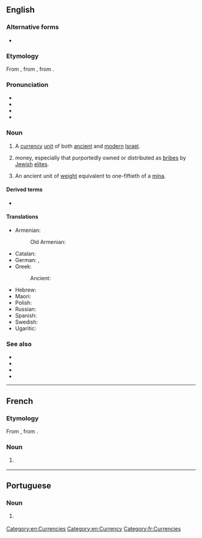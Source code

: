==English==
{{was wotd|2006|November|22}}
{{wikipedia}}

===Alternative forms===
* {{l|en|sheqel}}

===Etymology===
From {{bor|en|he|שֶׁקֶל||shekel|tr=shékel}}, from {{m|he|שָׁקַל|tr=shakál||to [[weigh]]}}, from {{der|en|akk|𒂆|tr=šiqlu}}.

===Pronunciation===
* {{IPA|en|/ˈʃɛkəl/}}
* {{audio|en|en-us-shekel.ogg|Audio (US)}}
* {{rhymes|en|ɛkəl}}
* {{hyphenation|en|shek|el}}

===Noun===
{{en-noun|s|shekalim}}

# A [[currency]] [[unit]] of both [[ancient]] and [[modern]] [[Israel]].
# {{lb|en|slang|often|antisemitic}} money, especially that purportedly owned or distributed as [[bribe]]s by [[Jewish]] [[elites]].
# An ancient unit of [[weight]] equivalent to one-fiftieth of a [[mina]].

====Derived terms====
* {{l|en|new shekel}}

====Translations====
{{trans-see|sheqel}}

{{trans-top|ancient unit of weight}}
* Armenian: {{t+|hy|սիկղ}}
*: Old Armenian: {{t|xcl|սիկղ}}
* Catalan: {{t|ca|sicle|m}}
* German: {{t+|de|Schekel|m}}, {{t+|de|Sekel|m}}
* Greek:
*: Ancient: {{t|grc|σίγλος|m}}
{{trans-mid}}
* Hebrew: {{t+|he|שקל|m|tr=shekel}}
* Maori: {{t|mi|hekere}}
* Polish: {{t+|pl|sykl|m}}
* Russian: {{t+|ru|сикль|m}}
* Spanish: {{t+|es|siclo|m}}
* Swedish: {{t+|sv|sikel|c}}
* Ugaritic: {{t|uga|𐎘𐎖𐎍}}
{{trans-bottom}}

===See also===
* {{l|en|agora}}
* {{l|en|ILS}}
* {{l|en|NIS}}
* {{l|en|₪}}

[[Category:en:Currencies]]
[[Category:en:Currency]]

----

==French==

===Etymology===
From {{etyl|he|fr}} {{m|he|שֶׁקֶל||shekel|tr=shékel}}, from {{m|he|שָׁקַל|tr=shakál||to [[weigh]]}}.

===Noun===
{{fr-noun|m}}

# {{l|en|shekel}} {{gloss|unit of currency}}

[[Category:fr:Currencies]]

----

==Portuguese==

===Noun===
{{pt-noun|m|s}}

# {{l|en|sheqel}} {{gloss|currency unit in Israel}}